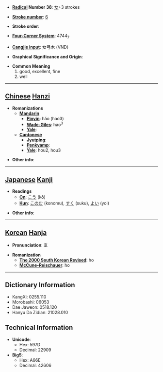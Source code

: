 * '''[[Wiktionary:Chinese radical index| Radical]] Number 38''': [[Wiktionary:Chinese radical index 女|女]]+3 strokes

* '''[[Wiktionary:Chinese total strokes index|Stroke number]]''': [[Wiktionary:Chinese total strokes index 6|6]]

* '''Stroke order''': 

* '''[[Wiktionary:Chinese four corner index|Four-Corner System]]''': 4744<sub>7</sub>

* '''[[Wiktionary:Chinese Cangjie index|Cangjie input]]''': 女弓木 (VND)

* '''Graphical Significance and Origin''': 

* '''Common Meaning'''
*#good, excellent, fine
*# well


----

== [[Chinese]] [[Hanzi]] ==

* '''Romanizations'''
** '''[[Mandarin]]'''
*** '''[[Pinyin]]''': hǎo (hao3)
*** '''[[Wade-Giles]]''': hao<sup>3</sup>
*** '''[[Yale]]''': 
** '''[[Cantonese]]'''
*** '''[[Jyutping]]''':
*** '''[[Penkyamp]]''': 
*** '''[[Yale]]''': hou2, hou3

* '''Other info''': 

----

== [[Japanese]] [[Kanji]] ==

* '''Readings'''
** '''[[On]]''': [[こう]] (kō)
** '''[[Kun]]''': [[このむ]] (konomu), [[すく]] (suku), [[よい]] (yoi)

* '''Other info''':  

----

== [[Korean]] [[Hanja]] ==

* '''Pronunciation''': 호

* '''Romanization'''
** '''[[The 2000 South Korean Revised Romanization|The 2000 South Korean Revised]]''': ho
** '''[[McCune-Reischauer]]''': ho

----

== Dictionary Information ==

* KangXi: 0255.110
* Morobashi: 06053
* Dae Jaweon: 0518.120
* Hanyu Da Zidian: 21028.010

== Technical Information ==

* '''Unicode''':
** Hex: 597D
** Decimal: 22909
* '''Big5''':
** Hex: A66E
** Decimal: 42606